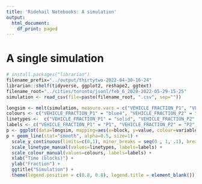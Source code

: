 ```yaml
---
title: 'Ridehail Notebooks: A simulation'
output:
  html_document:
    df_print: paged
---
```


# A single simulation


```r
# install.packages("librarian")
filename_prefix="../output/thirtytwo-2022-04-30-16-24"
librarian::shelf(tidyverse, ggplot2, reshape2, ggtext)
filename_root="../cities/toronto/jsonl/feb_6_2020-2022-05-29-15-25"
simulation <- read_csv(file=paste(filename_root, ".csv", sep=""))
```

```r
longsim <- melt(simulation, measure.vars = c("VEHICLE_FRACTION_P1", "VEHICLE_FRACTION_P2", "VEHICLE_FRACTION_P3", "TRIP_MEAN_WAIT_FRACTION"))
colours <- c("VEHICLE_FRACTION_P1" = "blue4", "VEHICLE_FRACTION_P2" = "orange4", "VEHICLE_FRACTION_P3" = "green4", "TRIP_MEAN_WAIT_FRACTION" = "red4")
linetypes <-  c("VEHICLE_FRACTION_P1" = "solid", "VEHICLE_FRACTION_P2" = "solid", "VEHICLE_FRACTION_P3" = "solid", "TRIP_MEAN_WAIT_FRACTION" = "dashed")
labels <- c("VEHICLE_FRACTION_P1" = "P1", "VEHICLE_FRACTION_P2" = "P2", "VEHICLE_FRACTION_P3" = "P3", "TRIP_MEAN_WAIT_FRACTION" = "Wait fraction")
p <- ggplot(data=longsim, mapping=aes(x=block, y=value, colour=variable, linetype=variable))
p + geom_line(stat="smooth", alpha=0.5, size=1) +
  scale_y_continuous(limits=c(0,1), minor_breaks = seq(0 , 1, .1), breaks = seq(0, 1, .2)) +
  scale_linetype_manual(values=linetypes, labels=labels) +
  scale_colour_manual(values=colours, labels=labels) + 
  xlab("Time (blocks)") +
  ylab("Fraction") + 
  ggtitle("Simulation") +
  theme(legend.position = c(0.8, 0.8), legend.title = element_blank())
```

